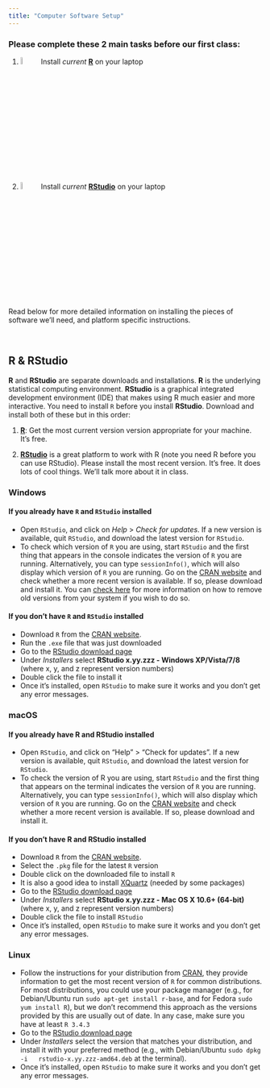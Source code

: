 ```yaml
---
title: "Computer Software Setup"
---
```


### Please complete these 2 main tasks before our first class:

 
 1. <img src="img/R_logo.png" alt="R" width = "6%"> &nbsp; Install *current* [**R**](https://cran.rstudio.com/) on your laptop
 
 2. <img src="img/Rstudio_icon.png" alt="RStudio" width = "6%"> &nbsp; Install *current* [**RStudio**](https://www.rstudio.com/products/rstudio/download/) on your laptop
 

Read below for more detailed information on installing the pieces of software we'll need, and platform specific instructions.

<br>

 
## R & RStudio

**R** and **RStudio** are separate downloads and installations. **R** is the underlying statistical computing environment. **RStudio** is a graphical integrated development environment (IDE) that makes using R much easier and more interactive. You need to install `R` before you install **RStudio**. Download and install both of these but in this order:

 1. [**R**](http://cran.rstudio.com/): Get the most current version version appropriate for your machine. It's free.

 2. [**RStudio**](http://www.rstudio.com/products/rstudio/download/) is a great platform to work with R (note you need R before you can use RStudio). Please install the most recent version. It's free. It does lots of cool things. We'll talk more about it in class.

### Windows


#### If you already have `R` and `RStudio` installed

* Open `RStudio`, and click on *Help* > *Check for updates*. If a new version is
	available, quit `RStudio`, and download the latest version for `RStudio`.
* To check which version of `R` you are using, start `RStudio` and the first thing
  that appears in the console indicates the version of `R` you are
  running. Alternatively, you can type `sessionInfo()`, which will also display
  which version of `R` you are running. Go on
  the [CRAN website](https://cran.r-project.org/bin/windows/base/) and check
  whether a more recent version is available. If so, please download and install
  it. You can [check here](https://cran.r-project.org/bin/windows/base/rw-FAQ.html#How-do-I-UNinstall-R_003f) for
  more information on how to remove old versions from your system if you wish to do so.

#### If you don't have `R` and `RStudio` installed

* Download `R` from
  the [CRAN website](http://cran.r-project.org/bin/windows/base/release.htm).
* Run the `.exe` file that was just downloaded
* Go to the [RStudio download page](https://www.rstudio.com/products/rstudio/download/#download)
* Under *Installers* select **RStudio x.yy.zzz - Windows
  XP/Vista/7/8** (where x, y, and z represent version numbers)
* Double click the file to install it
* Once it's installed, open `RStudio` to make sure it works and you don't get any
  error messages.

### macOS


#### If you already have R and RStudio installed

* Open `RStudio`, and click on "Help" > "Check for updates". If a new version is
	available, quit `RStudio`, and download the latest version for `RStudio`.
* To check the version of R you are using, start `RStudio` and the first thing
  that appears on the terminal indicates the version of `R` you are running. Alternatively, you can type `sessionInfo()`, which will also display which version of `R` you are running. Go on
  the [CRAN website](https://cran.r-project.org/bin/macosx/) and check
  whether a more recent version is available. If so, please download and install
  it.

#### If you don't have R and RStudio installed

* Download `R` from
  the [CRAN website](http://cran.r-project.org/bin/macosx).
* Select the `.pkg` file for the latest `R` version
* Double click on the downloaded file to install `R`
* It is also a good idea to install [XQuartz](https://www.xquartz.org/) (needed
  by some packages)
* Go to the [RStudio download page](https://www.rstudio.com/products/rstudio/download/#download)
* Under *Installers* select **RStudio x.yy.zzz - Mac OS X 10.6+ (64-bit)**
  (where x, y, and z represent version numbers)
* Double click the file to install `RStudio`
* Once it's installed, open `RStudio` to make sure it works and you don't get any
  error messages.


### Linux

* Follow the instructions for your distribution
  from [CRAN](https://cloud.r-project.org/bin/linux), they provide information
  to get the most recent version of `R` for common distributions. For most
  distributions, you could use your package manager (e.g., for Debian/Ubuntu run
  `sudo apt-get install r-base`, and for Fedora `sudo yum install R`), but we
  don't recommend this approach as the versions provided by this are
  usually out of date. In any case, make sure you have at least `R 3.4.3`
* Go to the
  [RStudio download page](https://www.rstudio.com/products/rstudio/download/#download)
* Under *Installers* select the version that matches your distribution, and
  install it with your preferred method (e.g., with Debian/Ubuntu `sudo dpkg -i
  rstudio-x.yy.zzz-amd64.deb` at the terminal).
* Once it's installed, open `RStudio` to make sure it works and you don't get any
  error messages.
  
<br>
<br>


